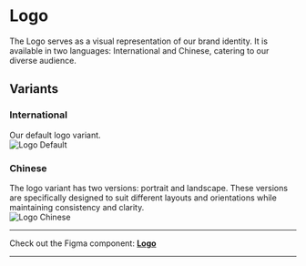 
<Meta title="Foundations/Logo" />

# Logo 
The Logo serves as a visual representation of our brand identity. It is available in two languages: International and Chinese, catering to our diverse audience.  

## Variants  

### International
Our default logo variant.  
<img src={LogoDefault} alt="Logo Default"/> 

### Chinese 
The logo variant has two versions: portrait and landscape. These versions are specifically designed to suit different layouts and orientations while maintaining consistency and clarity.  
<img src={LogoChinese} alt="Logo Chinese"/>   

***
Check out the Figma component: **[Logo](https://www.figma.com/file/zPvPwPgb4EsYFXKC2nhzSG/Infineon-DDS-%7C-Main?type=design&node-id=134-0&mode=design)**
***